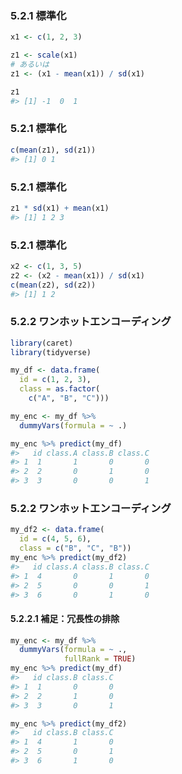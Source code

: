 ### 5.2.1 標準化

```r
x1 <- c(1, 2, 3)

z1 <- scale(x1)
# あるいは
z1 <- (x1 - mean(x1)) / sd(x1)

z1
#> [1] -1  0  1
```

### 5.2.1 標準化

```r
c(mean(z1), sd(z1))
#> [1] 0 1
```

### 5.2.1 標準化

```r
z1 * sd(x1) + mean(x1)
#> [1] 1 2 3
```

### 5.2.1 標準化

```r
x2 <- c(1, 3, 5)
z2 <- (x2 - mean(x1)) / sd(x1)
c(mean(z2), sd(z2))
#> [1] 1 2
```

### 5.2.2 ワンホットエンコーディング

```r
library(caret)
library(tidyverse)

my_df <- data.frame(
  id = c(1, 2, 3),
  class = as.factor(
    c("A", "B", "C")))

my_enc <- my_df %>%
  dummyVars(formula = ~ .)

my_enc %>% predict(my_df)
#>   id class.A class.B class.C
#> 1  1       1       0       0
#> 2  2       0       1       0
#> 3  3       0       0       1
```

### 5.2.2 ワンホットエンコーディング

```r
my_df2 <- data.frame(
  id = c(4, 5, 6),
  class = c("B", "C", "B"))
my_enc %>% predict(my_df2)
#>   id class.A class.B class.C
#> 1  4       0       1       0
#> 2  5       0       0       1
#> 3  6       0       1       0
```

#### 5.2.2.1 補足：冗長性の排除

```r
my_enc <- my_df %>%
  dummyVars(formula = ~ .,
            fullRank = TRUE)
my_enc %>% predict(my_df)
#>   id class.B class.C
#> 1  1       0       0
#> 2  2       1       0
#> 3  3       0       1

my_enc %>% predict(my_df2)
#>   id class.B class.C
#> 1  4       1       0
#> 2  5       0       1
#> 3  6       1       0
```

